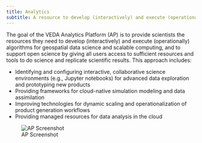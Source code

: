 ```yaml
---
title: Analytics
subtitle: A resource to develop (interactively) and execute (operationally) algorithms for geospatial data science and scalable computing
---
```


The goal of the VEDA Analytics Platform (AP) is to provide scientists the resources they need to develop (interactively) and execute (operationally) algorithms for geospatial data science and scalable computing, and to support open science by giving all users access to sufficient resources and tools to do science and replicate scientific results. This approach includes:

* Identifying and configuring interactive, collaborative science environments (e.g., Jupyter notebooks) for advanced data exploration and prototyping new products
* Providing frameworks for cloud-native simulation modeling and data assimilation
* Improving technologies for dynamic scaling and operationalization of product generation workflows
* Providing managed resources for data analysis in the cloud

![AP Screenshot](images/analytics-platform.png)